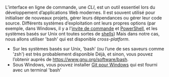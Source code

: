 L’interface en ligne de commande, une _CLI_, est un outil essentiel lors du développement d’applications Web modernes.
Il est souvent utilisé pour initialiser de nouveaux projets, gérer leurs dépendances ou gérer leur
code source. Différents systèmes d’exploitation ont leurs propres options (par exemple, dans Windows, il y a
l'[invite de commande](https://en.wikipedia.org/wiki/Cmd.exe) et [PowerShell](https://en.wikipedia.org/wiki/PowerShell),
et les systèmes basés sur Unix ont toutes sortes de [shells](https://en.wikipedia.org/wiki/Unix_shell))
Mais dans notre cas, nous allons utiliser 'bash' qui est disponible _cross-platform_.

- Sur les systèmes basés sur Unix, 'bash' (ou l’une de ses saveurs comme 'zsh') est très probablement disponible
Déjà, et sinon, vous pouvez l’obtenir auprès de https://www.gnu.org/software/bash.
- Sous Windows, vous pouvez installer [Git pour Windows](https://gitforwindows.org) qui est fourni
avec un terminal 'bash'